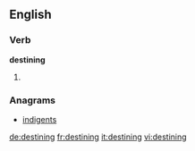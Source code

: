 
==English==

===Verb===
'''destining'''

# {{present participle of|destine}}

===Anagrams===
* [[indigents#English|indigents]]

[[de:destining]]
[[fr:destining]]
[[it:destining]]
[[vi:destining]]